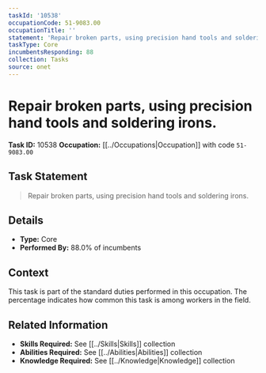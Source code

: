 ```yaml
---
taskId: '10538'
occupationCode: 51-9083.00
occupationTitle: ''
statement: 'Repair broken parts, using precision hand tools and soldering irons.'
taskType: Core
incumbentsResponding: 88
collection: Tasks
source: onet
---
```

# Repair broken parts, using precision hand tools and soldering irons.

**Task ID:** 10538
**Occupation:** [[../Occupations|Occupation]] with code `51-9083.00`

## Task Statement

> Repair broken parts, using precision hand tools and soldering irons.

## Details

- **Type:** Core
- **Performed By:** 88.0% of incumbents

## Context

This task is part of the standard duties performed in this occupation. The percentage indicates how common this task is among workers in the field.

## Related Information

- **Skills Required:** See [[../Skills|Skills]] collection
- **Abilities Required:** See [[../Abilities|Abilities]] collection
- **Knowledge Required:** See [[../Knowledge|Knowledge]] collection
